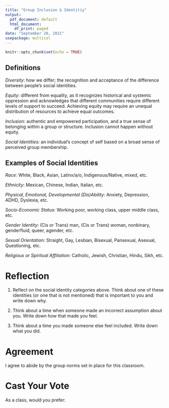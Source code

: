 ```yaml
---
title: "Group Inclusion & Identitiy"
output:
  pdf_document: default
  html_document:
    df_print: paged
date: "September 20, 2021"
usepackage: multicol
---
```


```r
knitr::opts_chunk$set(echo = TRUE)
```

## Definitions

_Diversity_: how we differ; the recognition and acceptance of the difference between people's social identities.  

_Equity_: different from equality, as it recognizes historical and systemic oppression and acknowledges that different communities require different levels of support to succeed. Achieving equity may require an unequal distribution of resources to achieve equal outcomes.  

_Inclusion:_ authentic and empowered participation, and a true sense of belonging within a group or structure. Inclusion cannot happen without equity.  

_Social Identities:_ an individual's concept of self based on a broad sense of perceived group membership. 

## Examples of Social Identities

_Race_: White, Black, Asian, Latinx/a/o, Indigenous/Native, mixed, etc. 

_Ethnicity_: Mexican, Chinese, Indian, Italian, etc.  

_Physical, Emotional, Developmental (Dis)Ability_: Anxiety, Depression, ADHD, Dyslexia, etc.  

_Socio-Economic Status:_ Working poor, working class, upper middle class, etc.  

_Gender Identity_: (Cis or Trans) man, (Cis or Trans) woman, nonbinary, genderfluid, queer, agender, etc. 

_Sexual Orientation_: Straight, Gay, Lesbian, Bisexual, Pansexual, Asexual, Questioning, etc.  

_Religious or Spiritual Affiliation:_ Catholic, Jewish, Christian, Hindu, Sikh, etc.  

# Reflection 

1. Reflect on the social identity categories above. Think about one of these identities (or one that is not mentioned) that is important to you and write down why.  

\vspace{2cm}

2. Think about a time when someone made an incorrect assumption about you. Write down how that made you feel.  

\vspace{2cm}

3. Think about a time you made someone else feel included. Write down what you did. 

\vspace{2cm}

# Agreement

I agree to abide by the group norms set in place for this classroom. 


\vspace{1cm}

\underline{\hspace{5in}}


# Cast Your Vote  

As a class, would you prefer: 

\begin{center}
\begin{tabular}{ c c c }
 I use \textbf{no} pronouns and \textbf{only} use names. & \hspace{2cm} & I use \textbf{both} names and pronouns. \\ 
\end{tabular}
\end{center}
